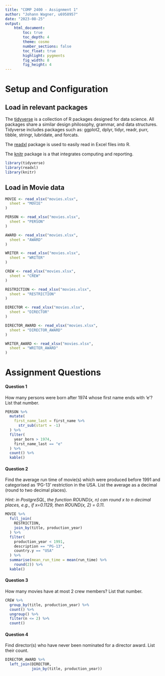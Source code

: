```yaml
---
title: "COMP 2400 - Assignment 1"
author: "Johann Wagner, u6958957"
date: "2023-08-25"
output:  
    html_document:
        toc: true
        toc_depth: 4
        theme: cosmo
        number_sections: false
        toc_float: true
        highlight: pygments
        fig_width: 8
        fig_height: 4
---
```


# **Setup and Configuration**

## Load in relevant packages

The [tidyverse](https://www.tidyverse.org/) is a collection of R packages designed for data science. All packages share a similar design philosophy, grammar, and data structures. Tidyverse includes packages such as: ggplot2, dplyr, tidyr, readr, purr, tibble, stringr, lubridate, and forcats.

The [readxl](https://readxl.tidyverse.org/) package is used to easily read in Excel files into R.

The [knitr](https://sachsmc.github.io/knit-git-markr-guide/knitr/knit.html) package is a that integrates computing and reporting.

```r
library(tidyverse)
library(readxl)
library(knitr)
```

## Load in Movie data

```r
MOVIE <- read_xlsx("movies.xlsx",
  sheet = "MOVIE"
)

PERSON <- read_xlsx("movies.xlsx",
  sheet = "PERSON"
)

AWARD <- read_xlsx("movies.xlsx",
  sheet = "AWARD"
)

WRITER <- read_xlsx("movies.xlsx",
  sheet = "WRITER"
)

CREW <- read_xlsx("movies.xlsx",
  sheet = "CREW"
)

RESTRICTION <- read_xlsx("movies.xlsx",
  sheet = "RESTRICTION"
)

DIRECTOR <- read_xlsx("movies.xlsx",
  sheet = "DIRECTOR"
)

DIRECTOR_AWARD <- read_xlsx("movies.xlsx",
  sheet = "DIRECTOR_AWARD"
)

WRITER_AWARD <- read_xlsx("movies.xlsx",
  sheet = "WRITER_AWARD"
)
```

# **Assignment Questions**

#### **Question 1**

How many persons were born after 1974 whose first name ends with 'e'? List that number.

```r
PERSON %>%
  mutate(
    first_name_last = first_name %>%
      str_sub(start = -1)
  ) %>%
  filter(
    year_born > 1974,
    first_name_last == "e"
  ) %>%
  count() %>%
  kable()
```

#### **Question 2**

Find the average run time of movie(s) which were produced before 1991 and categorised as 'PG-13' restriction in the USA. List the average as a decimal (round to two decimal places).

*Hint: in PostgreSQL, the function ROUND(x, n) can round x to n decimal places, e.g., if x=0.1129, then ROUND(x, 2) = 0.11.*

```r
MOVIE %>%
  full_join(
    RESTRICTION,
    join_by(title, production_year)
  ) %>%
  filter(
    production_year < 1991,
    description == "PG-13",
    country.y == "USA"
  ) %>%
  summarise(mean_run_time = mean(run_time) %>%
    round(2)) %>%
  kable()
```

#### **Question 3**

How many movies have at most 2 crew members? List that number.

```r
CREW %>% 
  group_by(title, production_year) %>% 
  count() %>%
  ungroup() %>% 
  filter(n <= 2) %>% 
  count()
```


#### **Question 4**

Find director(s) who have never been nominated for a director award. List their count.

```r
DIRECTOR_AWARD %>%
  left_join(DIRECTOR,
            join_by(title, production_year))
  
```
